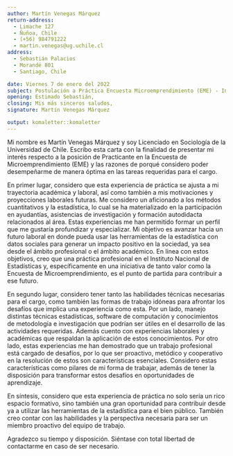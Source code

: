 ```yaml
---
author: Martín Venegas Márquez
return-address: 
  - Limache 127
  - Ñuñoa, Chile
  - (+56) 984791222
  - martin.venegas@ug.uchile.cl
address:
  - Sebastián Palacios
  - Morandé 801
  - Santiago, Chile

date: Viernes 7 de enero del 2022  
subject: Postulación a Práctica Encuesta Microemprendimiento (EME) - Instituto Nacional de Estadísticas (INE)
opening: Estimado Sebastián,
closing: Mis más sinceros saludos,
signature: Martín Venegas Márquez

output: komaletter::komaletter
---
```


Mi nombre es Martín Venegas Márquez y soy Licenciado en Sociología de la Universidad de Chile. Escribo esta carta con la finalidad de presentar
mi interés respecto a la posición de Practicante en la Encuesta de Microemprendimiento (EME) y las razones de porqué considero poder desempeñarme de manera óptima en las tareas requeridas para el cargo.

En primer lugar, considero que esta experiencia de práctica se ajusta a mi trayectoria académica y laboral, así como también a mis motivaciones y proyecciones laborales futuras. Me considero un aficionado a los métodos cuantitativos y la estadística, lo cual se ha materializado en la participación en ayudantías, asistencias de investigación y formación autodidacta relacionados al área. Estas experiencias me han permitido formar un perfil que me gustaría profundizar y especializar. Mi objetivo es avanzar hacia un futuro laboral en donde pueda usar las herramientas de la estadística con datos sociales para generar un impacto positivo en la sociedad, ya sea desde el ámbito profesional o el ámbito académico. En línea con estos objetivos, creo que una práctica profesional en el Instituto Nacional de Estadísticas y, específicamente en una iniciativa de tanto valor como la Encuesta de Microemprendimiento, es el punto de partida para contribuir a ese futuro.

En segundo lugar, considero tener tanto las habilidades técnicas necesarias para el cargo, como también las formas de trabajo idóneas para afrontar los desafíos que implica una experiencia como esta. Por un lado, manejo distintas técnicas estadísticas, software de computación y conocimientos de metodología e investigación que podrían ser útiles en el desarrollo de las actividades requeridas. Además cuento con experiencias laborales y académicas que respaldan la aplicación de estos conocimientos. Por otro lado, estas experiencias me han demostrado que un trabajo profesional está cargado de desafíos, por lo que ser proactivo, metódico y cooperativo en la resolución de estos son características esenciales. Considero estas características como pilares de mi forma de trabajar, además de tener la disposición para transformar estos desafíos en oportunidades de aprendizaje.

En síntesis, considero que esta experiencia de práctica no solo sería un rico espacio formativo, sino también una gran oportunidad para contribuir desde ya a utilizar las herramientas de la estadística para el bien público. También creo contar con las habilidades y la perspectiva necesaria para ser un miembro proactivo del equipo de trabajo.

Agradezco su tiempo y disposición. Siéntase con total libertad de contactarme en caso de ser necesario.


